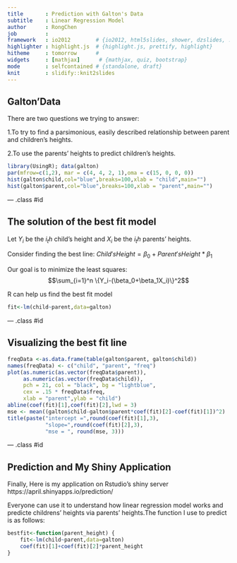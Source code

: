 ```yaml
---
title       : Prediction with Galton's Data
subtitle    : Linear Regression Model
author      : RongChen
job         : 
framework   : io2012        # {io2012, html5slides, shower, dzslides, ...}
highlighter : highlight.js  # {highlight.js, prettify, highlight}
hitheme     : tomorrow      # 
widgets     : [mathjax]      # {mathjax, quiz, bootstrap}
mode        : selfcontained # {standalone, draft}
knit        : slidify::knit2slides
---
```


## Galton'Data
There are two questions we trying to answer:


1.To try to find a parsimonious, easily described relationship between parent and children's heights.

2.To use the parents' heights to predict children's heights.

```r
library(UsingR); data(galton)
par(mfrow=c(1,2), mar = c(4, 4, 2, 1),oma = c(15, 0, 0, 0))
hist(galton$child,col="blue",breaks=100,xlab = "child",main="")
hist(galton$parent,col="blue",breaks=100,xlab = "parent",main="")
```

--- .class #id 

## The solution of the best fit model
Let $Y_i$ be the $i_th$ child's height and $X_i$ be the $i_th$ parents' heights.

Consider finding the best line: $Child's Height = \beta_0+ Parent's Height*\beta_1$

Our goal is to minimize the least squares: $$\sum_{i=1}^n \{Y_i-(\beta_0+\beta_1X_i)\}^2$$

R can help us find the best fit model
```r
fit<-lm(child~parent,data=galton)
```


--- .class #id 

## Visualizing the best fit line 

```r
freqData <-as.data.frame(table(galton$parent, galton$child))
names(freqData) <- c("child", "parent", "freq")
plot(as.numeric(as.vector(freqData$parent)),
     as.numeric(as.vector(freqData$child)),
     pch = 21, col = "black", bg = "lightblue",
     cex = .15 * freqData$freq,
     xlab = "parent",ylab = "child")
abline(coef(fit)[1],coef(fit)[2],lwd = 3)
mse <- mean((galton$child-galton$parent*coef(fit)[2]-coef(fit)[1])^2)
title(paste("intercept =",round(coef(fit)[1],3),
            "slope=",round(coef(fit)[2],3),
            "mse = ", round(mse, 3)))
```


--- .class #id 

##  Prediction and My Shiny Application


Finally, Here is my application on Rstudio's shiny server
https://april.shinyapps.io/prediction/

Everyone can use it to understand how linear regression model works and predicte childrens' heights via parents' heights.The function I use to predict is as follows:
```r
bestfit<-function(parent_height) {
    fit<-lm(child~parent,data=galton)
    coef(fit)[1]+coef(fit)[2]*parent_height
}
```





